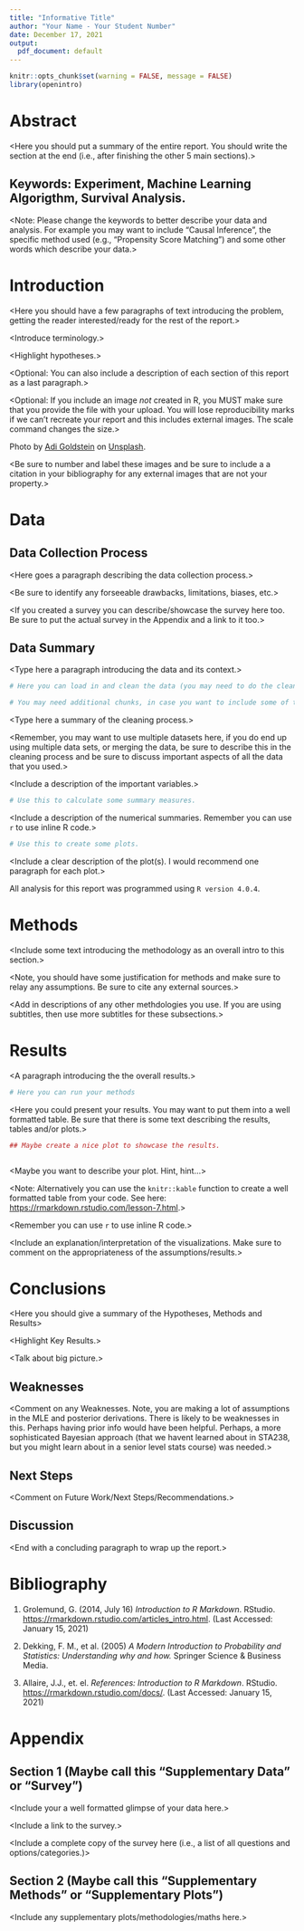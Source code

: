 ```yaml
---
title: "Informative Title"
author: "Your Name - Your Student Number"
date: December 17, 2021
output:
  pdf_document: default
---
```


```r
knitr::opts_chunk$set(warning = FALSE, message = FALSE)
library(openintro)
```



# Abstract

<Here you should put a summary of the entire report. You should write the section at the end (i.e., after finishing the other 5 main sections).>

## Keywords: Experiment, Machine Learning Algorigthm, Survival Analysis.

<Note: Please change the keywords to better describe your data and analysis. For example you may want to include "Causal Inference", the specific method used (e.g., "Propensity Score Matching") and some other words which describe your data.>


# Introduction

<Here you should have a few paragraphs of text introducing the problem, getting the reader interested/ready for the rest of the report.>

<Introduce terminology.>

<Highlight hypotheses.>

<Optional: You can also include a description of each section of this report as a last paragraph.>

<Optional: If you include an image _not_ created in R, you MUST make sure that you provide the file with your upload. You will lose reproducibility marks if we can't recreate your report and this includes external images. The scale command changes the size.>

\begin{center}
\includegraphics[width=7.5cm, height=4.5cm]{images/example-image.jpeg}
\end{center}

Photo by [Adi Goldstein]("https://unsplash.com/@adigold1?utm_source=unsplash&utm_medium=referral&utm_content=creditCopyText) on [Unsplash]("https://unsplash.com/s/photos/code?utm_source=unsplash&utm_medium=referral&utm_content=creditCopyText").

<Be sure to number and label these images and be sure to include a a citation in your bibliography for any external images that are not your property.>

# Data

## Data Collection Process

<Here goes a paragraph describing the data collection process.> 

<Be sure to identify any forseeable drawbacks, limitations, biases, etc.>

<If you created a survey you can describe/showcase the survey here too. Be sure to put the actual survey in the Appendix and a link to it too.>



## Data Summary

<Type here a paragraph introducing the data and its context.>

```r

# Here you can load in and clean the data (you may need to do the cleaning in a separate R script). 

# You may need additional chunks, in case you want to include some of the cleaning output.

```

<Type here a summary of the cleaning process.> 

<Remember, you may want to use multiple datasets here, if you do end up using multiple data sets, or merging the data, be sure to describe this in the cleaning process and be sure to discuss important aspects of all the data that you used.>

<Include a description of the important variables.> 

```r

# Use this to calculate some summary measures. 

```


<Include a description of the numerical summaries. Remember you can use `r ` to use inline R code.>

```r

# Use this to create some plots. 

```

<Include a clear description of the plot(s). I would recommend one paragraph for each plot.> 

All analysis for this report was programmed using `R version 4.0.4`.


# Methods

<Include some text introducing the methodology as an overall intro to this section.>

<Note, you should have some justification for methods and make sure to relay any assumptions. Be sure to cite any external sources.>

<Add in descriptions of any other methdologies you use. If you are using subtitles, then use more subtitles for these subsections.> 


# Results 

<A paragraph introducing the the overall results.>


```r

# Here you can run your methods


```

<Here you could present your results. You may want to put them into a well formatted table. Be sure that there is some text describing the results, tables and/or plots.>

```r


## Maybe create a nice plot to showcase the results.



```

<Maybe you want to describe your plot. Hint, hint...>


<Note: Alternatively you can use the `knitr::kable` function to create a well formatted table from your code. See here: [https://rmarkdown.rstudio.com/lesson-7.html](https://rmarkdown.rstudio.com/lesson-7.html).>


<Remember you can use `r ` to use inline R code.>

<Include an explanation/interpretation of the visualizations. Make sure to comment on the appropriateness of the assumptions/results.>

# Conclusions

<Here you should give a summary of the Hypotheses, Methods and Results>

<Highlight Key Results.>

<Talk about big picture.>

## Weaknesses

<Comment on any Weaknesses. Note, you are making a lot of assumptions in the MLE and posterior derivations. There is likely to be weaknesses in this. Perhaps having prior info would have been helpful. Perhaps, a more sophisticated Bayesian approach (that we havent learned about in STA238, but you might learn about in a senior level stats course) was needed.>

## Next Steps
<Comment on Future Work/Next Steps/Recommendations.>

## Discussion

<End with a concluding paragraph to wrap up the report.>


# Bibliography

1. Grolemund, G. (2014, July 16) *Introduction to R Markdown*. RStudio. [https://rmarkdown.rstudio.com/articles_intro.html](https://rmarkdown.rstudio.com/articles_intro.html). (Last Accessed: January 15, 2021) 

2. Dekking, F. M., et al. (2005) *A Modern Introduction to Probability and Statistics: Understanding why and how.* Springer Science & Business Media.

3.  Allaire, J.J., et. el. *References: Introduction to R Markdown*. RStudio. [https://rmarkdown.rstudio.com/docs/](https://rmarkdown.rstudio.com/docs/). (Last Accessed: January 15, 2021) 

\newpage

# Appendix

## Section 1 (Maybe call this "Supplementary Data" or "Survey")

<Include your a well formatted glimpse of your data here.>

<Include a link to the survey.>

<Include a complete copy of the survey here (i.e., a list of all questions and options/categories.)>

## Section 2 (Maybe call this "Supplementary Methods" or "Supplementary Plots")

<Include any supplementary plots/methodologies/maths here.>
